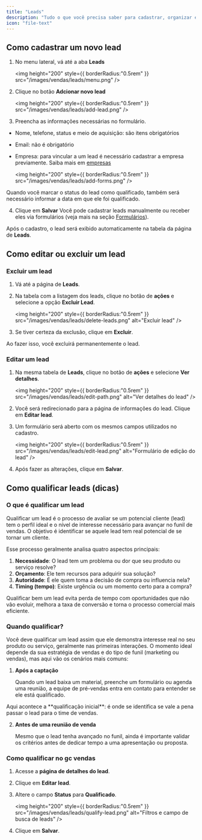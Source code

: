 ```yaml
---
title: "Leads"
description: "Tudo o que você precisa saber para cadastrar, organizar e gerenciar seus leads no gc vendas."
icon: "file-text"
---
```


## Como cadastrar um novo lead

1. No menu lateral, vá até a aba **Leads**

   <img
     height="200"
     style={{ borderRadius:"0.5rem" }}
     src="/images/vendas/leads/menu.png"
   />
2. Clique no botão **Adcionar novo lead**

   <img
     height="200"
     style={{ borderRadius:"0.5rem" }}
     src="/images/vendas/leads/add-lead.png"
   />
3. Preencha as informações necessárias no formulário.

- Nome, telefone, status e meio de aquisição: são itens obrigatórios
- Email: não é obrigatório
- Empresa: para vincular a um lead é necessário cadastrar a empresa previamente. Saiba mais em [empresas](/vendas/empresas)

  <img
    height="200"
    style={{ borderRadius:"0.5rem" }}
    src="/images/vendas/leads/add-forms.png"
  />

<Info>
  Quando você marcar o status do lead como qualificado, também será necessário
  informar a data em que ele foi qualificado.
</Info>

4. Clique em **Salvar**
   Você pode cadastrar leads manualmente ou receber eles via formulários (veja mais na seção [Formulários](/vendas/formularios)).

Após o cadastro, o lead será exibido automaticamente na tabela da página de **Leads**.

## Como editar ou excluir um lead

### Excluir um lead

1. Vá até a página de **Leads**.
2. Na tabela com a listagem dos leads, clique no botão de **ações** e selecione a opção **Excluir Lead**.

   <img
     height="200"
     style={{ borderRadius:"0.5rem" }}
     src="/images/vendas/leads/delete-leads.png"
     alt="Excluir lead"
   />
3. Se tiver certeza da exclusão, clique em **Excluir**.

<Warning>
  Ao fazer isso, você excluirá permanentemente o lead.
</Warning>

### Editar um lead

1. Na mesma tabela de **Leads**, clique no botão de **ações** e selecione **Ver detalhes**.

   <img
     height="200"
     style={{ borderRadius:"0.5rem" }}
     src="/images/vendas/leads/edit-path.png"
     alt="Ver detalhes do lead"
   />
2. Você será redirecionado para a página de informações do lead. Clique em **Editar lead**.
3. Um formulário será aberto com os mesmos campos utilizados no cadastro.

   <img
     height="200"
     style={{ borderRadius:"0.5rem" }}
     src="/images/vendas/leads/edit-lead.png"
     alt="Formulário de edição do lead"
   />
4. Após fazer as alterações, clique em **Salvar**.

## Como qualificar leads (dicas)

### O que é qualificar um lead

Qualificar um lead é o processo de avaliar se um potencial cliente (lead) tem o perfil ideal e o nível de interesse necessário para avançar no funil de vendas. O objetivo é identificar se aquele lead tem real potencial de se tornar um cliente.

Esse processo geralmente analisa quatro aspectos principais:

1. **Necessidade**: O lead tem um problema ou dor que seu produto ou serviço resolve?
2. **Orçamento**: Ele tem recursos para adquirir sua solução?
3. **Autoridade**: É ele quem toma a decisão de compra ou influencia nela?
4. **Timing (tempo)**: Existe urgência ou um momento certo para a compra?

<Tip>
  Qualificar bem um lead evita perda de tempo com oportunidades que não vão evoluir, melhora a taxa de conversão e torna o processo comercial mais eficiente.
</Tip>

### Quando qualificar?

Você deve qualificar um lead assim que ele demonstra interesse real no seu produto ou serviço, geralmente nas primeiras interações. O momento ideal depende da sua estratégia de vendas e do tipo de funil (marketing ou vendas), mas aqui vão os cenários mais comuns:

1. **Após a captação**
   
   Quando um lead baixa um material, preenche um formulário ou agenda uma reunião, a equipe de pré-vendas entra em contato para entender se ele está qualificado.

<Info>
  Aqui acontece a **qualificação inicial**: é onde se identifica se vale a pena passar o lead para o time de vendas.
</Info>

2. **Antes de uma reunião de venda**
   
   Mesmo que o lead tenha avançado no funil, ainda é importante validar os critérios antes de dedicar tempo a uma apresentação ou proposta.

### Como qualificar no **gc vendas**

1. Acesse a **página de detalhes do lead**.
2. Clique em **Editar lead**.
3. Altere o campo **Status** para **Qualificado**.

   <img
     height="200"
     style={{ borderRadius:"0.5rem" }}
     src="/images/vendas/leads/qualify-lead.png"
     alt="Filtros e campo de busca de leads"
   />
4. Clique em **Salvar**.